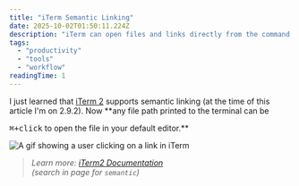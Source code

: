 ```yaml
---
title: "iTerm Semantic Linking"
date: 2025-10-02T01:50:11.224Z
description: "iTerm can open files and links directly from the command line."
tags:
  - "productivity"
  - "tools"
  - "workflow"
readingTime: 1
---
```








I just learned that [iTerm 2][iterm] supports semantic linking (at the time of
this article I'm on 2.9.2). Now \*\*any file path printed to the terminal can be

<kbd>⌘+click</kbd> to open the file in your default editor.**

![A gif showing a user clicking on a link in iTerm](iTermSemanticLinks_crvaz3.gif)

> _Learn more: [iTerm2 Documentation][iterm_docs]<br/> (search in page for
> `semantic`)_

[iterm]: https://www.iterm2.com/
[iterm_docs]: https://www.iterm2.com/documentation-one-page.html
